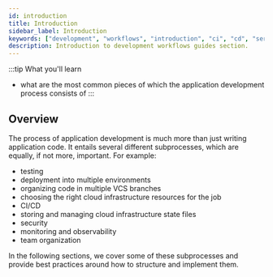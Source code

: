 ```yaml
---
id: introduction
title: Introduction
sidebar_label: Introduction
keywords: ["development", "workflows", "introduction", "ci", "cd", "serverless", "cloud", "infrastructure"]
description: Introduction to development workflows guides section.
---
```

:::tip What you'll learn
- what are the most common pieces of which the application development process consists of
:::

## Overview

The process of application development is much more than just writing application code. It entails several different subprocesses, which are equally, if not more, important. For example:

- testing
- deployment into multiple environments
- organizing code in multiple VCS branches
- choosing the right cloud infrastructure resources for the job
- CI/CD
- storing and managing cloud infrastructure state files
- security
- monitoring and observability <!-- (https://thenewstack.io/monitoring-vs-observability-whats-the-difference/) -->
- team organization

In the following sections, we cover some of these subprocesses and provide best practices around how to structure and implement them.
